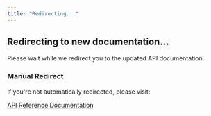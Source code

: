 ```yaml
---
title: "Redirecting..."
---
```


<style>
{`
  body {
    font-family: -apple-system, BlinkMacSystemFont, 'Segoe UI', Roboto, sans-serif;
    display: flex;
    flex-direction: column;
    align-items: center;
    justify-content: center;
    min-height: 100vh;
    margin: 0;
    background-color: #f8f9fa;
  }
  .spinner {
    width: 40px;
    height: 40px;
    border: 3px solid #e9ecef;
    border-top: 3px solid #16A34A;
    border-radius: 50%;
    animation: spin 1s linear infinite;
    margin-bottom: 20px;
  }
  @keyframes spin {
    0% { transform: rotate(0deg); }
    100% { transform: rotate(360deg); }
  }
  .message {
    text-align: center;
    color: #6c757d;
  }
  .fallback {
    margin-top: 20px;
    padding: 15px;
    background: #fff;
    border-radius: 8px;
    border: 1px solid #dee2e6;
    max-width: 400px;
  }
  .fallback a {
    color: #16A34A;
    text-decoration: none;
  }
  .fallback a:hover {
    text-decoration: underline;
  }
`}
</style>

<div className="spinner"></div>
<div className="message">
  <h2>Redirecting to new documentation...</h2>
  <p>Please wait while we redirect you to the updated API documentation.</p>
</div>
<div className="fallback" id="fallback" style={{display: 'none'}}>
  <h3>Manual Redirect</h3>
  <p>If you're not automatically redirected, please visit:</p>
  <a href="/api-reference/introduction" id="fallback-link">API Reference Documentation</a>
</div>

<script
  dangerouslySetInnerHTML={{
    __html: `
      // Transform tag names: convert to lowercase
      function transformTag(tag) {
        return tag.toLowerCase();
      }

      // Transform operation names: convert PascalCase to kebab-case
      function transformOperation(operation) {
        // Handle special cases that don't follow the pattern
        const specialCases = {
          'GetIdentityAccounts': 'get-identityaccounts'
        };
        
        if (specialCases[operation]) {
          return specialCases[operation];
        }
        
        return operation
          // Insert a hyphen before any uppercase letter that follows a lowercase letter or number
          .replace(/([a-z0-9])([A-Z])/g, '$1-$2')
          // Convert to lowercase
          .toLowerCase();
      }

      function parseApiUrl() {
        // Get the fragment from the current URL
        let hash = window.location.hash.replace('#', '');
        
        console.log('Current URL:', window.location.href);
        console.log('Fragment:', hash);
        console.log('Pathname:', window.location.pathname);

        // If no fragment, check if we came from a referrer with fragment info
        if (!hash) {
          const urlParams = new URLSearchParams(window.location.search);
          hash = urlParams.get('fragment') || urlParams.get('from') || '';
          console.log('Checking URL params for hash:', hash);
        }

        // Check if we're coming from an /api/v2 URL and extract from pathname
        if (!hash && window.location.pathname.includes('/api/v2/')) {
          // Extract the path after /api/v2/
          const pathParts = window.location.pathname.split('/api/v2/');
          if (pathParts.length > 1) {
            hash = pathParts[1];
            console.log('Extracted from pathname:', hash);
          }
        }

        console.log('Processing fragment:', hash);

        // Handle different patterns:
        // 1. tag/Fiat-Transfers/operation/ListFiatAccounts
        // 2. tag/Fiat-Transfers
        // 3. operation/ListFiatAccounts (fallback)
        
        if (!hash || !hash.includes('tag/')) {
          console.log('No valid tag found, redirecting to introduction');
          return '/api-reference/introduction';
        }

        // Extract tag and operation
        const tagMatch = hash.match(/tag\/([^\/]+)/);
        const operationMatch = hash.match(/operation\/([^\/\?&#]+)/);
        
        if (!tagMatch) {
          console.log('No tag match found');
          return '/api-reference/introduction';
        }

        const tag = tagMatch[1];
        const operation = operationMatch ? operationMatch[1] : null;
        
        console.log('Extracted tag:', tag, 'operation:', operation);

        // Transform tag to endpoint path
        const endpointPath = transformTag(tag);
        console.log('Transformed tag:', tag, '→', endpointPath);

        let targetUrl = \`/api-reference/endpoints/\${endpointPath}\`;

        // If we have an operation, transform it to specific endpoint
        if (operation) {
          const transformedOperation = transformOperation(operation);
          targetUrl += \`/\${transformedOperation}\`;
          console.log('Transformed operation:', operation, '→', transformedOperation);
        }

        console.log('Final target URL:', targetUrl);
        return targetUrl;
      }

      function performRedirect() {
        try {
          const targetUrl = parseApiUrl();
          console.log('Performing redirect to:', targetUrl);
          
          // Show fallback after 3 seconds if redirect doesn't work
          setTimeout(() => {
            const fallbackEl = document.getElementById('fallback');
            if (fallbackEl) {
              fallbackEl.style.display = 'block';
              const linkEl = document.getElementById('fallback-link');
              if (linkEl) {
                linkEl.href = targetUrl;
              }
            }
          }, 3000);

          // Perform the redirect immediately (reduce delay)
          setTimeout(() => {
            console.log('Redirecting to:', targetUrl);
            window.location.href = targetUrl;
          }, 200);

        } catch (error) {
          console.error('Redirect error:', error);
          // Fallback to API introduction
          setTimeout(() => {
            console.log('Fallback redirect to introduction');
            window.location.href = '/api-reference/introduction';
          }, 1000);
        }
      }

      // Start the redirect process with multiple triggers
      
      // Try immediately
      performRedirect();
      
      // Try after DOM is loaded
      if (document.readyState === 'loading') {
        document.addEventListener('DOMContentLoaded', performRedirect);
      }
      
      // Try after page is fully loaded
      window.addEventListener('load', performRedirect);
      
      // Try after a small delay to ensure everything is initialized
      setTimeout(performRedirect, 100);

      // Make the functions globally available for testing
      window.parseApiFragment = parseApiUrl;
      window.transformTag = transformTag;
      window.transformOperation = transformOperation;
    `
  }}
/>